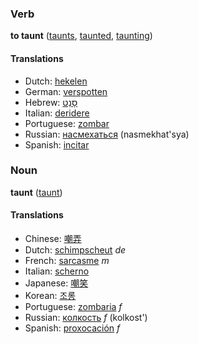 ===Verb===
'''to taunt''' ([[taunts]], [[taunted]], [[taunting]])

====Translations====
*Dutch: [[hekelen]]
*German: [[verspotten]]
*Hebrew: [[סנט|סָנַט]]
*Italian: [[deridere]]
*Portuguese: [[zombar]]
*Russian: [[насмехаться]] (nasmekhat'sya)
*Spanish: [[incitar]]

===Noun===
'''taunt''' ([[taunt]])

====Translations====
*Chinese: [[嘲弄]]
*Dutch: [[schimpscheut]] ''de''
*French: [[sarcasme]] ''m''
*Italian: [[scherno]]
*Japanese: [[嘲笑]]
*Korean: [[조롱]]
*Portuguese: [[zombaria]] ''f''
*Russian: [[колкость]] ''f'' (kolkost')
*Spanish: [[proxocación]] ''f''